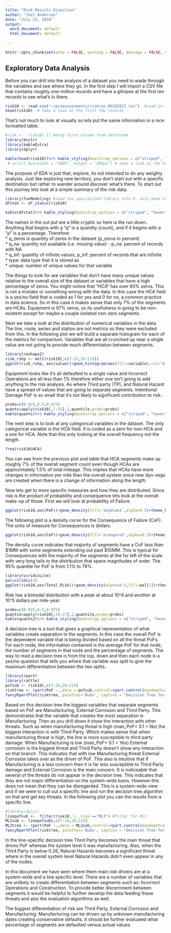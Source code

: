```yaml
---
title: "Risk Results Disection"
author: "Joel Anderson"
date: "July 23, 2018"
output:
  word_document: default
  html_document: default
  
---
```


```r
knitr::opts_chunk$set(echo = FALSE, warning = FALSE, message = FALSE, dpi = 300)
```

## Exploratory Data Analysis
Before you can drill into the analysis of a dataset you need to wade through the variables and see where they go.  In the first step I will import a CSV file that contains roughly one-million records and have a glimpse at the first ten records to see what's in there.  
  
```r
risk10 <- read.csv("~/preassessments/riskrun_06202017.csv")  #read in the csv file
head(risk10)  # take a look at the first few records
```
  
That's not much to look at visually so lets put the same information in a nice formatted table.
  
```r
#risk <-  risk10[-1] #drop first column from dataframe
library(knitr)
library(kableExtra)
library(dplyr)

kable(head(risk10))%>% kable_styling(bootstrap_options = c("striped", "hover"))%>%
 # scroll_box(width = "100%", height = "300px") # take a look at the head of the file and the fist few records.
```
  
The purpose of EDA is just that, explore, its not intended to do any weighty analysis.  Just like exploring new territory, you don't start out with a specific destination but rather to wander around discover what's there.  To start out this journey lets look at a simple summary of the risk data.
  
```r
library(funModeling) #load the specialized library into R, only need to do this once each time you start R
dfstat <- df_status(risk10)
```

    
```r

kable(dfstat)%>% kable_styling(bootstrap_options = c("striped", "hover"), latex_options = "striped")
```
  
The names in the out put are a little cryptic so here is the run down.  
Anything that begins with a "q" is a quantity (count), and if it begins with a "p" is a percentage.  Therefore:  
* q_zeros is quantity of zeros in the dataset (p_zeros in percent)  
* q_na: quantity not available (i.e. missing value) - p_na: percent of records with NA  
* q_inf: quantity of infinite values, p_inf: percent of records that are infinite  
* type: data type that it is stored as  
* unique: number of unique values for that variable  
  
The things to look for are variables that don't have many unique values relative to the overall size of the dataset or variables that have a high percentage of zeros.  You might notice that "HCA" has over 90% zeros.  This is not a mistake or something wrong with the data. In this case the HCA field is a yes/no field that is coded as 1 for yes and 0 for no, a common practice in data science.  So in this case it makes sense that only 7% of the segments are HCAs.  Equipment is 97% zeros, so its usefulness is going to be non-existent except for maybe a couple isolated non-zero segments.  
  
Next we take a look at the distribution of numerical variables in the data.  The line, route, series and station are not metrics so they were excluded from this.  In the following plot we will build a separate histogram for each of the metrics for comparison.  Variables that are all crunched up near a single value are not going to provide much differentiation between segments.  
  
```r
library(reshape2)
risk_rshp <- melt(risk10[,c(7:15,20:21)])
ggplot(risk_rshp, aes(value))+geom_histogram(aes(fill=variable),col='black')+facet_wrap(~variable,scales = "free_x")+theme_bw(base_family = "serif")+theme(legend.position = "none", axis.text.x = element_text(size=rel(0.8)))+labs(title="Probability of Failure",x="PoF")

```
  
Equipment looks like it's all defaulted to a single value and Incorrect Operations are all less than 1% therefore either one isn't going to add anything to the risk analysis. As where Third party (TP), and Natural Hazard have a spread of values that are going to separate segments.  Intentional Damage PoF is so small that it's not likely to significant contribution to risk.
  
```r
probs=c(0.025,0.5,0.975)
quants=apply(risk10[,7:15],2,quantile,probs=probs)
kable(quants)%>% kable_styling(bootstrap_options = c("striped", "hover"))
```


The next step is to look at any categorical variables in the dataset.  The only categorical variable is the HCA field.  It is coded as a zero for non-HCA and a one for HCA.  Note that this only looking at the overall frequency not the length.

```r
freq(risk10$HCA)
```
You can see from the previous plot and table that HCA segments make up roughly 7% of the overall segment count even though HCAs are approximately 1.5% of total mileage.  This implies that HCAs have more changes in information per mile than the overall system since new dyn-segs are created when there is a change of information along the length.  

Now lets get to more specific measures and how they are distributed.  Since risk is the product of probability and consequence lets look at the overall make-up of those.  First we will look at probability of Failure.  
  
```r
ggplot(risk10,aes(PoF))+geom_density(fill='skyblue3',alpha=0.5)+theme_bw(14,"serif")+labs(title="Probability of Failure")
```
  
The following plot is a density curve for the Consequence of Failure (CoF).  The units of measure for Consequences is dollars.  
  
```r

ggplot(risk10,aes(CoF))+geom_density(fill='orangered',alpha=0.5)+theme_bw(14,"serif")+labs(title="Consequence of Failure", x="CoF ($) - Log Scale")+scale_x_log10()
```

The density curve indicates that majority of segments have a CoF less than $1MM with some segments extending out past \$10MM.  This is typical for Consequences with the majority of the segments at the far left of the scale with very long tails to the distribution that spans magnitudes of order.  The 95% quantile for PoF is from 1.1% to 79%.  
  
```r
library(viridisLite)
pal=viridis(4)
ggplot(risk10,aes(Total_Risk))+geom_density(alpha=0.5,fill=pal[1])+theme_bw(14,"serif")+labs(title="Total Risk", x="Risk ($/Mi-Yr.) - Log Scale")+scale_x_log10()
```
  
Risk has a bimodal distribution with a peak at about 10^4 and another at 10^5 dollars per mile-year.
```r
probs=c(0.025,0.5,0.975)
quants2=apply(risk10[,16:17],2,quantile,probs=probs)
kable(quants2)%>% kable_styling(bootstrap_options = c("striped", "hover"))
```
  
A decision tree is a tool that gives a graphical representation of what variables create separation in the segments.  In this case the overall PoF is the dependent variable that is being divided based on all the threat PoFs.  For each node, the information contained is the average PoF for that node, the number of segments in that node and the percentage of segments.  The way to read a decision tree is from the top, down and then each node is a yes/no question that tells you where that variable was split to give the maximum differentiation between the two splits.  
  
```r
library(rpart)
library(rattle)
pofsub <- risk10[,c(7:16,20:21)]
risktree <- rpart(PoF ~.,data = pofsub,control=rpart.control(maxdepth=3))
fancyRpartPlot(risktree, palettes='BuGn', caption = "Decision Tree for System-Wide PoF")

```
  
Based on this decision tree the biggest variables that separate segments based on PoF are Manufacturing, External Corrosion and Third Party.  This demonstrates that the variable that creates the most separation is Manufacturing.  Then as you drill down it show the interaction with other threats.  Such as when manufacturing threat is high (man_PoF< 0.1 = No) the biggest interaction is with Third Party.  Which makes sense that when manufacturing threat is high, the line is more susceptible to third party damage.  When Manufacturing is low (man_PoF< 0.1 = Yes) External corrosion is the biggest threat and Third Party doesn't show any interaction on that branch.  This indicates that with low Manufacturing threat External Corrosion takes over as the driver of PoF.  This also is intuitive that if Manufacturing is a less concern then it is far less susceptible to Third Party damage and External Corrosion is the main concern.  It is noticeable that several of the threats do not appear in the decision tree.  This indicates that they are not major differentiation on the system-wide basis.  However this does not mean that they can be disregarded.  This is a system-wide view and if we were to cull out a specific line and run the decision tree algorithm on that and get key threats.  In the following plot you can the results from a specific line.
  
```r
#library(dplyr)
linepofsub <-  filter(risk10,`ï..Line`=="ML3") #filter for ML3
ML2sub <- linepofsub[,c(7:16,20:21)]
ML2tree <- rpart(PoF ~.,data = ML2sub,control=rpart.control(maxdepth=3))
fancyRpartPlot(risktree, palettes='BuGn', caption = "Decision Tree for Line Specific PoF")
```
  
In the line-specific decision tree Third Party becomes the main threat that drives PoF whereas the system level it was manufacturing.  Also, when the Third Party is below 0.26, Natural Hazards becomes a significant threat where in the overall system level Natural Hazards didn't even appear in any of the nodes.  
  
In this document we have seen where them main risk drivers are at a system-wide and a line specific level.  There are a number of variables that are unlikely to create differentiation between segments such as: Incorrect Operations and Construction.  To provide better discernment between segments it would be helpful to further develop the data feeding these threats and also the evaluation algorithms as well.  
  
The biggest differentiation of risk are Third Party, External Corrosion and Manufacturing.  Manufacturing can be driven up by unknown manufacturing dates creating conservative defaults.  It should be further evaluated what percentage of segments are defaulted versus actual values.